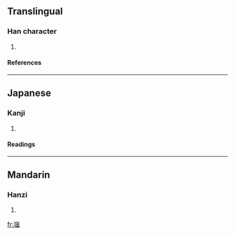 ==Translingual==
===Han character===
{{Han char|rn=46|rad=山|as=11|sn=14|four=2223<sub>6</sub>|canj=山弓戈戈 (UNII), 山弓口戈 (UNRI), X山弓口戈 (XUNRI)}}
# {{defn|Han|sort=山11}}
====References====
{{Han ref|kx=0318.020|dkj=08383|dj=0618.250|hdz=10795.140|uh=5D79|ud=23929|bh=E1B0|bd=57776}}
----
==Japanese==
===Kanji===
{{ja-kanji|grade=|rs=山11}}
# {{defn|Japanese}} 
====Readings====
{{ja-readings|on=[[きょう]] (kyō), [[ごう]] (gō)|kun=}}
----
==Mandarin==
===Hanzi===
{{cmn-hanzi|pin=[[jiàng]] (jiang4)|wg=chiang<sup>4</sup>}}
# {{defn|Mandarin}}

[[fr:嵹]]